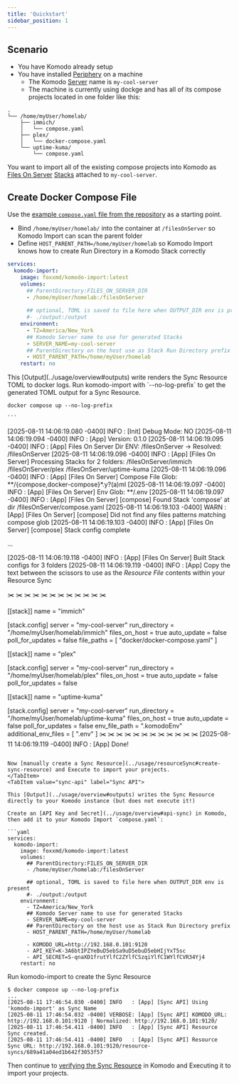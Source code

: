 ```yaml
---
title: 'Quickstart'
sidebar_position: 1
---
```



## Scenario

* You have Komodo already setup
* You have installed [Periphery](https://komo.do/docs/connect-servers) on a machine
  * The Komodo [Server](https://komo.do/docs/resources#server) name is `my-cool-server`
  * The machine is currently using dockge and has all of its compose projects located in one folder like this:

```
.
└── /home/myUser/homelab/
    ├── immich/
    │   └── compose.yaml
    ├── plex/
    │   └── docker-compose.yaml
    └── uptime-kuma/
        └── compose.yaml
```

You want to import all of the existing compose projects into Komodo as [Files On Server](../usage/overview#files-on-server) [Stacks](https://komo.do/docs/resources#stack) attached to `my-cool-server`.

## Create Docker Compose File

Use the [example `compose.yaml` file from the repository](https://github.com/FoxxMD/komodo-import/blob/main/compose.yaml) as a starting point.

* Bind `/home/myUser/homelab/` into the container at `/filesOnServer` so Komodo Import can scan the parent folder
* Define `HOST_PARENT_PATH=/home/myUser/homelab` so Komodo Import knows how to create Run Directory in a Komodo Stack correctly

```yaml
services:
  komodo-import:
    image: foxxmd/komodo-import:latest
    volumes:
      ## ParentDirectory:FILES_ON_SERVER_DIR
      - /home/myUser/homelab:/filesOnServer
      
      ## optional, TOML is saved to file here when OUTPUT_DIR env is present
      #- ./output:/output
    environment:
      - TZ=America/New_York
      ## Komodo Server name to use for generated Stacks
      - SERVER_NAME=my-cool-server
      ## ParentDirectory on the host use as Stack Run Directory prefix
      - HOST_PARENT_PATH=/home/myUser/homelab
    restart: no
```

<Tabs groupId="output" queryString>
<TabItem value="console" label="Console">
  This [Output](../usage/overview#outputs) write renders the Sync Resource TOML to docker logs. Run komodo-import with `--no-log-prefix` to get the generated TOML output for a Sync Resource.

  ```shell
  docker compose up --no-log-prefix
  ```
    ```
  [2025-08-11 14:06:19.080 -0400] INFO   : [Init] Debug Mode: NO
[2025-08-11 14:06:19.094 -0400] INFO   : [App] Version: 0.1.0
[2025-08-11 14:06:19.095 -0400] INFO   : [App] Files On Server Dir ENV: /filesOnServer -> Resolved: /filesOnServer
[2025-08-11 14:06:19.096 -0400] INFO   : [App] [Files On Server] Processing Stacks for 2 folders:
/filesOnServer/immich
/filesOnServer/plex
/filesOnServer/uptime-kuma
[2025-08-11 14:06:19.096 -0400] INFO   : [App] [Files On Server] Compose File Glob: **/{compose,docker-compose}*.y?(a)ml
[2025-08-11 14:06:19.097 -0400] INFO   : [App] [Files On Server] Env Glob: **/.env
[2025-08-11 14:06:19.097 -0400] INFO   : [App] [Files On Server] [compose] Found Stack 'compose' at dir /filesOnServer/compose.yaml
[2025-08-11 14:06:19.103 -0400] WARN   : [App] [Files On Server] [compose] Did not find any files patterns matching compose glob
[2025-08-11 14:06:19.103 -0400] INFO   : [App] [Files On Server] [compose] Stack config complete

...

[2025-08-11 14:06:19.118 -0400] INFO   : [App] [Files On Server] Built Stack configs for 3 folders
[2025-08-11 14:06:19.119 -0400] INFO   : [App] Copy the text between the scissors to use as the *Resource File* contents within your Resource Sync

✂️  ✂️  ✂️  ✂️  ✂️  ✂️  ✂️  ✂️  ✂️  ✂️  ✂️  ✂️

[[stack]]
name = "immich"

[stack.config]
server = "my-cool-server"
run_directory = "/home/myUser/homelab/immich"
files_on_host = true
auto_update = false
poll_for_updates = false
file_paths = [ "docker/docker-compose.yaml" ]

[[stack]]
name = "plex"

[stack.config]
server = "my-cool-server"
run_directory = "/home/myUser/homelab/plex"
files_on_host = true
auto_update = false
poll_for_updates = false

[[stack]]
name = "uptime-kuma"

[stack.config]
server = "my-cool-server"
run_directory = "/home/myUser/homelab/uptime-kuma"
files_on_host = true
auto_update = false
poll_for_updates = false
env_file_path = ".komodoEnv"
additional_env_files = [ ".env" ]
✂️  ✂️  ✂️  ✂️  ✂️  ✂️  ✂️  ✂️  ✂️  ✂️  ✂️  ✂️
[2025-08-11 14:06:19.119 -0400] INFO   : [App] Done!
```

Now [manually create a Sync Resource](../usage/resourceSync#create-sync-resource) and Execute to import your projects.
</TabItem>
<TabItem value="sync-api" label="Sync API">

This [Output](../usage/overview#outputs) writes the Sync Resource directly to your Komodo instance (but does not execute it!)

Create an [API Key and Secret](../usage/overview#api-sync) in Komodo, then add it to your Komodo Import `compose.yaml`:

```yaml
services:
  komodo-import:
    image: foxxmd/komodo-import:latest
    volumes:
      ## ParentDirectory:FILES_ON_SERVER_DIR
      - /home/myUser/homelab:/filesOnServer
      
      ## optional, TOML is saved to file here when OUTPUT_DIR env is present
      #- ./output:/output
    environment:
      - TZ=America/New_York
      ## Komodo Server name to use for generated Stacks
      - SERVER_NAME=my-cool-server
      ## ParentDirectory on the host use as Stack Run Directory prefix
      - HOST_PARENT_PATH=/home/myUser/homelab

      - KOMODO_URL=http://192.168.0.101:9120
      - API_KEY=K-3A6btIPZYeBuD5ebSa9uD5ebuD5ebHIjYxT5sc
      - API_SECRET=S-qnaXD1frutYlfC2ZYlfCSzqiYlfC1WYlfCVR34Yj4
    restart: no
```

Run komodo-import to create the Sync Resource

```shell
$ docker compose up --no-log-prefix
...
[2025-08-11 17:46:54.030 -0400] INFO   : [App] [Sync API] Using 'komodo-import' as Sync Name
[2025-08-11 17:46:54.032 -0400] VERBOSE: [App] [Sync API] KOMODO_URL: http://192.168.0.101:9120 | Normalized: http://192.168.0.101:9120/
[2025-08-11 17:46:54.411 -0400] INFO   : [App] [Sync API] Resource Sync created.
[2025-08-11 17:46:54.411 -0400] INFO   : [App] [Sync API] Resource Sync URL: http://192.168.0.101:9120/resource-syncs/689a41a04ed1b642f3053f57
```

Then continue to [verifying the Sync Resource](../usage/resourceSync#verify-sync-changes) in Komodo and Executing it to import your projects.

</TabItem>
</Tabs>